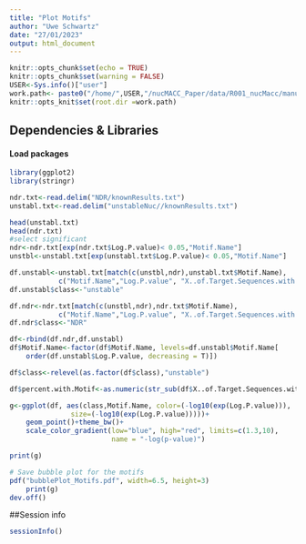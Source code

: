 ```yaml
---
title: "Plot Motifs"
author: "Uwe Schwartz"
date: "27/01/2023"
output: html_document
---
```


```r
knitr::opts_chunk$set(echo = TRUE)
knitr::opts_chunk$set(warning = FALSE)
USER<-Sys.info()["user"]
work.path<- paste0("/home/",USER,"/nucMACC_Paper/data/R001_nucMacc/manuscript_figures/Fig4/motifs/")
knitr::opts_knit$set(root.dir =work.path)
```

## Dependencies & Libraries

#### Load packages
```r
library(ggplot2)
library(stringr)
```

```r
ndr.txt<-read.delim("NDR/knownResults.txt")
unstabl.txt<-read.delim("unstableNuc//knownResults.txt")

head(unstabl.txt)
head(ndr.txt)
#select significant
ndr<-ndr.txt[exp(ndr.txt$Log.P.value)< 0.05,"Motif.Name"]
unstbl<-unstabl.txt[exp(unstabl.txt$Log.P.value)< 0.05,"Motif.Name"]

df.unstabl<-unstabl.txt[match(c(unstbl,ndr),unstabl.txt$Motif.Name),
            c("Motif.Name","Log.P.value", "X..of.Target.Sequences.with.Motif")]
df.unstabl$class<-"unstable"

df.ndr<-ndr.txt[match(c(unstbl,ndr),ndr.txt$Motif.Name),
            c("Motif.Name","Log.P.value", "X..of.Target.Sequences.with.Motif")]
df.ndr$class<-"NDR"

df<-rbind(df.ndr,df.unstabl)
df$Motif.Name<-factor(df$Motif.Name, levels=df.unstabl$Motif.Name[
    order(df.unstabl$Log.P.value, decreasing = T)])

df$class<-relevel(as.factor(df$class),"unstable")

df$percent.with.Motif<-as.numeric(str_sub(df$X..of.Target.Sequences.with.Motif,1 ,-2))

g<-ggplot(df, aes(class,Motif.Name, color=(-log10(exp(Log.P.value))),
               size=(-log10(exp(Log.P.value)))))+
    geom_point()+theme_bw()+
    scale_color_gradient(low="blue", high="red", limits=c(1.3,10),
                         name = "-log(p-value)")

print(g)

# Save bubble plot for the motifs
pdf("bubblePlot_Motifs.pdf", width=6.5, height=3)
    print(g)
dev.off()
```

##Session info
```r
sessionInfo()
```